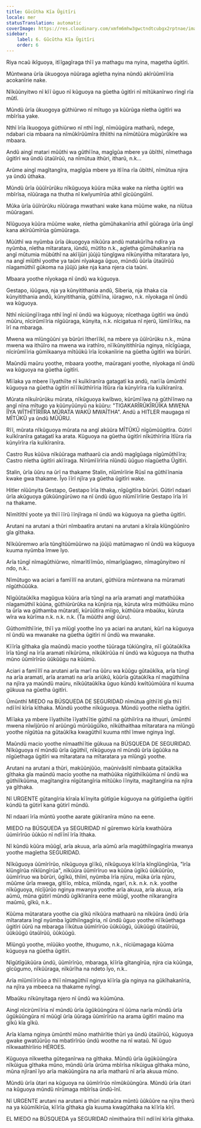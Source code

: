 ```yaml
---
title: Gũcũtha Kĩa Ũgitĩri
locale: mer
statusTranslation: automatic
coverImage: https://res.cloudinary.com/xmfm6mhw3gwctndtcubgx2rptnae/image/upload/v1740337243/small_cover_educacion_fundamental_a051170f1c.webp
sidebar:
    label: 6. Gũcũtha Kĩa Ũgitĩri
    order: 6
---
```

Riya ncaũ ikĩguoya, itĩĩgagĩraga thĩĩ ya mathagu ma nyina, magetha ũgitĩri.

Mũntwana ũrĩa ũkuogoya nũũraga agĩetha nyina nũndũ akĩrũũmĩĩria acokanĩrie nake.

Nĩkũũnyitwo nĩ kĩĩ ũguo nĩ kũguoya na gũetha ũgitĩri nĩ mĩtũkanĩrwo rĩngĩ rĩa mũtĩ.

Mũndũ ũrĩa ũkuogoya gũthiũrwo nĩ mĩtugo ya kũũrũga nĩetha ũgitĩri wa mbĩrĩsa yake.

Nthĩ ĩrĩa ĩkuogoya gũthiũrwo nĩ nthĩ ĩngĩ, nĩmũũgũra matharũ, ndege, ndabari cia mbaara na nĩmũkĩrũũmĩra ithĩithi na nĩmũtũũra mũgũrũkĩre wa mbaara.

Andũ aingĩ matari mũũthi wa gũthĩĩna, magĩgũa mbere ya ũbĩthĩ, nĩmethaga ũgitĩri wa ũndũ ũtaũĩrũũ, na nĩmũtua ithũri, itharũ, n.k...

Arũme aingĩ magĩtangĩra, magĩgũa mbere ya itĩĩna rĩa ũbĩthĩ, nĩmũtua njira ya ũndũ ũthaka.

Mũndũ ũrĩa ũũũĩrũrũku nĩkũguoya kũũra mũka wake na nĩetha ũgitĩri wa mbĩrĩsa, nĩũũraga na thutha nĩ kwĩyumĩrũa athiĩ gĩcũũngũĩnĩ.

Mũka ũrĩa ũũĩrũrũku nĩũũraga mwathani wake kana mũũme wake, na nĩũtua mũũragani.

Nĩũguoya kũũra mũũme wake, nĩetha gũmũhakanĩria athiĩ gũũraga ũrĩa ũngĩ kana akĩrũũmĩrũa gũmũũraga.

Mũũthĩ wa nyũmba ũrĩa ũkuogoya nĩkũũra andũ matakũrĩha ndĩra ya nyũmba, nĩetha mĩtaratara, iũndũ, mũtĩto n.k., agĩetha gũmũhakanĩria na angĩ mũtumia mũbũthĩ na akĩĩjũri jũũjũ tũngĩgwa nĩkũnyiitha mĩtaratara ĩyo, na angĩ mĩũthĩ yoothe ya taũni nĩyakaga ũguo, mũndũ ũũrĩa ũtaũĩrũũ nĩagamũthiĩ gũkoma na jũũjũ jake nja kana njera cia taũni.

Mbaara yoothe nĩyokaga nĩ ũndũ wa kũguoya.

Gestapo, iũũgwa, nja ya kũnyitithania andũ, Siberia, nja ithaka cia kũnyitithania andũ, kũnyitithania, gũthĩĩna, iũragwo, n.k. nĩyokaga nĩ ũndũ wa kũguoya.

Nthĩ nĩciũngĩĩraga nthĩ ĩngĩ nĩ ũndũ wa kũguoya; nĩcethaga ũgitĩri wa ũndũ mũũru, nĩcirũmĩĩria nĩgũũraga, kũnyita, n.k. nĩcigatua nĩ njerũ, ĩũmĩĩrĩku, na ĩrĩ na mbaraga.

Mwena wa mĩũngũũni ya bũrũri ĩtherĩĩkĩ, na mbere ya ũũĩrũrũku n.k., mũna mwena wa ithũĩro na mwena wa irathĩro, nĩĩkũnyitithĩrũa nginya, nĩcĩgũaga, nĩcirũmĩĩria gũmĩkaanya mĩtũũkũ ĩrĩa ĩcokanĩirie na gũetha ũgitĩri wa bũrũri.

Maũndũ maũru yoothe, mbaara yoothe, maũragani yoothe, nĩyokaga nĩ ũndũ wa kũguoya na gũetha ũgitĩri.

Mĩĩaka ya mbere ĩĩyathiĩte nĩ kuĩkĩranĩra gatagatĩ ka andũ, narĩĩa ũmũnthĩ kũguoya na gũetha ũgitĩri nĩĩĩkũthĩrĩria ĩtĩũra rĩa kũnyĩrĩra rĩa kuĩkĩranĩra.

Mũrata nĩkuĩrũrũku mũrata, nĩkũguoya kwĩbwo, kũrũmĩĩwa na gũthĩĩnwo na angĩ nĩna mĩtugo ya kũũnyũũnyũ na kũũru: "TIGAKARĨRŨKĨRŨĨKA MWENA ĨĨYA WĨTHĨTĨRĨĨRA MŨRATA WAKŨ MWAĨTHA". Andũ a HITLER maugaga nĩ MĨTŨKŨ ya ũndũ MŨŨRU.

Rĩĩ, mũrata nĩkũguoya mũrata na angĩ akũũra MĨTŨKŨ nĩgũmũũgitĩra. Gũtirĩ kuĩkĩranĩra gatagatĩ ka arata. Kũguoya na gũetha ũgitĩri nĩkũthĩrĩria ĩtĩũra rĩa kũnyĩrĩra rĩa kuĩkĩranĩra.

Castro Rus kũũva nĩkũũraga mathaarũ cia andũ magĩgũaga nĩgũmũthĩĩra; Castro nĩetha ũgitĩri akĩĩraga. Nĩrũmĩĩrĩria nĩũndũ ũũguo nĩagũetha Ũgitĩri.

Stalin, ũrĩa ũũru na ũrĩ na thakame Stalin, nĩũmĩrĩirie Rũsĩ na gũthĩĩnania kwake gwa thakame. Ĩyo ĩĩrĩ njĩra ya gũetha ũgitĩri wake.

Hitler nĩũũnyita Gestapo, Gestapo ĩrĩa ĩthaka, nĩgũgitĩra bũrũri. Gũtirĩ ndaari ũrĩa akũguoya gũkũũngũrũwo na nĩ ũndũ ũguo nĩũmĩĩrĩirie Gestapo ĩrĩa ĩrĩ na thakame.

Nĩmĩtĩthĩ yoote ya thĩĩ ĩĩrũ ĩĩnjĩraga nĩ ũndũ wa kũguoya na gũetha ũgitĩri.

Arutani na arutani a thũri nĩmbaatĩra arutani na arutani a kĩraĩa kĩũngũũnĩro gĩa gĩthaka.

Nĩkũũremwo arĩa tũngĩtũũmũũrwo na jũũjũ matũmagwo nĩ ũndũ wa kũguoya kuuma nyũmba ĩmwe ĩyo.

Arĩa tũngĩ nĩmagũthiũrwo, nĩmarĩtĩĩmũo, nĩmarĩgũagwo, nĩmagũnyitwo nĩ ndo, n.k..

Nĩmũtugo wa aciari a famĩĩlĩ na arutani, gũthiũra mũntwana na mũramati nĩgũthũũũka.

Nĩgũũtaũkĩka magũgua kũũra arĩa tũngĩ na arĩa aramati angĩ matathũũka nĩagamũthiĩ kũũna, gũthiũrũrũka na kũnjiria nja, kũruta wĩra mũthũũku mũno ta ũrĩa wa gũthamba mũtaratĩ, kũrũũtĩra mĩigo, kũthũũra mbaũku, kũruta wĩra wa kũrĩma n.k. n.k. n.k. (Ta mũũthi angĩ ũũru).

Gũthomĩthĩĩrie, thĩĩ ya mĩũgĩ yoothe ĩno ya aciari na arutani, kũrĩ na kũguoya nĩ ũndũ wa mwanake na gũetha ũgitĩri nĩ ũndũ wa mwanake.

Kĩĩrĩa gĩthaka gĩa maũndũ macio yoothe tũũraga tũkiũngĩra, nĩĩ gũũtaũkĩka ĩrĩa tũngĩ na ĩrĩa aramati nĩkũrũma, nĩkũkĩrũũa nĩ ũndũ wa kũguoya na thutha mũno ũũmĩrĩrũo ũũkũũgu na kũũmũ.

Aciari a famĩĩlĩ na arutani arĩa marĩ na ũũru wa kũũgu gũtaũkĩka, arĩa tũngĩ na arĩa aramati, arĩa aramati na arĩa ariũkũ, kũũrĩa gũtaũkĩka nĩ magũthiĩna na njĩra ya maũndũ maũru, nĩkũũtaũkĩka ũguo kũndũ kwĩtũũmũũra nĩ kuuma gũkuua na gũetha ũgitĩri.

Ũmũnthĩ MIEDO na BÚSQUEDA DE SEGURIDAD nĩmũtua gĩthĩĩtĩ gĩa thĩĩ ndĩĩnĩ kĩrĩa kĩthaka. Mũndũ yoothe nĩkũguoya. Mũndũ yoothe nĩetha ũgitĩri.

Mĩĩaka ya mbere ĩĩyathiĩte ĩĩyathĩĩtie gũthiĩ na gũthiĩrĩra na ithuuri, ũmũnthĩ mwena nĩwĩjũrũo nĩ arũũngũ mũrũũgũĩko, nĩkũthaithaa mĩtaratara na mĩũngũ yoothe nĩgũtũa na gũtaũkĩka kwagũthiĩ kuuma nthĩ ĩmwe nginya ĩngĩ.

Maũndũ macio yoothe nĩmaathĩĩtie gũkuua na BÚSQUEDA DE SEGURIDAD. Nĩkũguoya nĩ mũndũ ũrĩa ũgũthiĩ, nĩkũguoya nĩ mũndũ ũrĩa ũgũũka na nĩgũethaga ũgitĩri wa mĩtaratara na mĩtaratara ya mĩũngũ yoothe.

Arutani na arutani a thũri, makũũnjũũo, maũnivãsĩtĩ nĩmbaata gũtaũkĩka gĩthaka gĩa maũndũ macio yoothe na mathũũka nĩgũthiĩkũũma nĩ ũndũ wa gũthiĩkũũma, magĩtangĩra nĩgũtangĩria mĩtũũko ĩĩnyita, magĩtangĩria na njĩra ya gĩthaka.

Nĩ URGENTE gũtangĩria kĩraĩa kĩĩnyita gũtĩgũe kũguoya na gũtĩgũetha ũgitĩri kũndũ ta gũtirĩ kana gũtirĩ mũndũ.

Nĩ ndaari ĩrĩa mũntũ yoothe aarate gũkĩranĩra mũno na eene.

MIEDO na BÚSQUEDA ya SEGURIDAD nĩ gũremwo kũrĩa kwathũũra ũũmĩrĩrũo ũũkũo nĩ ndĩĩnĩ ĩrĩa ĩthaka.

Nĩ kũndũ kũũra mũũgĩ, arĩa akuua, arĩa aũmũ arĩa magũthiĩngagĩria mwanya yoothe magĩetha SEGURIDAD.

Nĩkũguoya ũũmĩrĩrũo, nĩkũguoya gĩĩkũ, nĩkũguoya kĩĩrĩa kĩngĩũngĩrũa, "ĩrĩa kĩũngĩrũa nĩkĩũngĩrũa", nĩkũũra ũũmĩrĩruo wa kũũna ũgĩkũ ũũkũũrũo, ũũmĩrĩruo wa bũrũri, ũgĩkũ, thĩinĩ, nyũmba ĩrĩa njũru, mũka ũrĩa njũru, mũũme ũrĩa mwega, gĩtĩĩo, mbĩca, mĩũnda, ngarĩ, n.k. n.k. n.k. yoothe nĩkũguoya, nĩcĩjũrũo nginya mwanya yoothe arĩa akuua, arĩa akuua, arĩa aũmũ, mũna gũtirĩ mũndũ ũgĩkĩranĩra eene mũũgĩ, yoothe nĩkarangĩra maũmũ, gĩkũ, n.k..

Kũũma mũtaratara yoothe cia gĩkũ nĩkũũra mathaarũ na nĩkũũra ũndũ ũrĩa mĩtaratara ĩngĩ nyũmba ĩgũthiĩngagĩria, nĩ ũndũ ũguo yoothe nĩĩkũethaga ũgitĩri ũũrũ na mbaraga ĩĩkũtua ũũmĩrĩrũo ũũkũũgũ, ũũkũũgũ ũtaũĩrũũ, ũũkũũgũ ũtaũĩrũũ, ũũkũũgũ.

Mĩũngũ yoothe, mĩũũko yoothe, ithugumo, n.k., nĩciũmagaga kũũma kũguoya na gũetha ũgitĩri.

Nĩgũtĩgũkũũra ũndũ, ũũmĩrĩrũo, mbaraga, kĩĩrĩa gĩtangĩrũa, njira cia kũũnga, gĩcũgumo, nĩkũũraga, nĩkũrĩha na ndeto ĩyo, n.k..

Arĩa mĩũmĩĩrĩrũo a thĩĩ nĩmagũthiĩ nginya kĩĩrĩa gĩa nginya na gũkĩhakanĩria, na njĩra ya mbeeca na thakame nyĩngĩ.

Mbaũku nĩkũnyitaga njero nĩ ũndũ wa kũũmũna.

Aingĩ nĩcirũmĩĩria nĩ mũndũ ũrĩa ũgũkũũngũra nĩ ũũma narĩa mũndũ ũrĩa ũgũkũũngũra nĩ mũũgĩ ũrĩa ũũraga ũũmĩrĩrũo na arama ũgitĩri maũno ma gĩkũ kĩa gĩkũ.

Arĩa kĩama nginya ũmũnthĩ mũno mathiirĩtie thũri ya ũndũ ũtaũĩrũũ, kũguoya gwake gwatũũrũo na mbatĩrĩrũo ũndũ woothe na nĩ wataũ. Nĩ ũguo nĩkwaathĩrĩirio HÉROES.

Kũguoya nĩkwetha gũteganĩrwa na gĩthaka. Mũndũ ũrĩa ũgũkũũngũra nĩkũigua gĩthaka mũno, mũndũ ũrĩa ũrũma mbĩrĩsa nĩkũigua gĩthaka mũno, mũna njĩranĩ ĩyo arĩa makũũngũra na arĩa matharũ nĩ arĩa akuua mũno.

Mũndũ ũrĩa ũtari na kũguoya na ũũmĩrĩrũo nĩmũkũũngũra. Mũndũ ũrĩa ũtari na kũguoya mũndũ nĩrũmaga mbĩrĩsa ũndũ-ĩnĩ.

Nĩ URGENTE arutani na arutani a thũri mataũra mũntũ ũũkũũre na njĩra therũ na ya kũũmĩkĩrũa, kĩĩrĩa gĩthaka gĩa kuuma kwagũthaka na kĩĩrĩa kĩrĩ.

EL MIEDO na BÚSQUEDA ya SEGURIDAD nĩmithaũra thĩĩ ndĩĩnĩ kĩrĩa gĩthaka.

